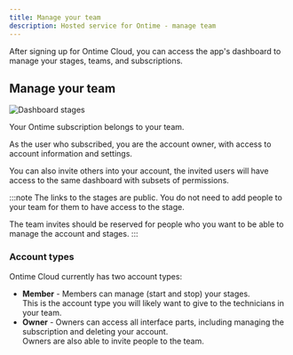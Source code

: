 ```yaml
---
title: Manage your team
description: Hosted service for Ontime - manage team
---
```


After signing up for Ontime Cloud, you can access the app's dashboard to manage your stages, teams, and subscriptions.

## Manage your team

![Dashboard stages](../../../assets/ontime-cloud/dashboard-team.png)

Your Ontime subscription belongs to your team.

As the user who subscribed, you are the account owner, with access to account information and settings.

You can also invite others into your account, the invited users will have access to the same dashboard with subsets of permissions.

:::note
The links to the stages are public.
You do not need to add people to your team for them to have access to the stage.

The team invites should be reserved for people who you want to be able to manage the account and stages.
:::

### Account types
Ontime Cloud currently has two account types:

- **Member** - Members can manage (start and stop) your stages. \
This is the account type you will likely want to give to the technicians in your team.
- **Owner** - Owners can access all interface parts, including managing the subscription and deleting your account. \
Owners are also able to invite people to the team.